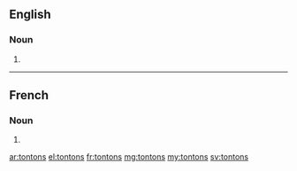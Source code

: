 ==English==

===Noun===
{{head|en|plural}}

# {{plural of|tonton|lang=en}}

----

==French==

===Noun===
{{head|fr|plural|g=?}}

# {{plural of|tonton|lang=fr}}

[[ar:tontons]]
[[el:tontons]]
[[fr:tontons]]
[[mg:tontons]]
[[my:tontons]]
[[sv:tontons]]